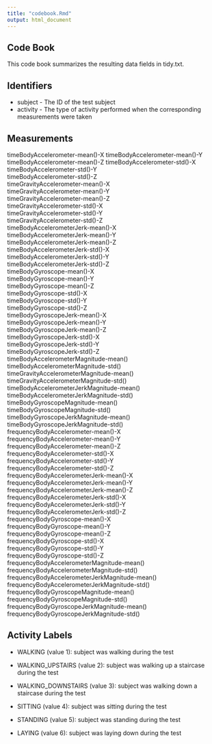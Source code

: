 ```yaml
---
title: "codebook.Rmd"
output: html_document
---
```


Code Book
---------
This code book summarizes the resulting data fields in tidy.txt.

Identifiers
-----------

- subject - The ID of the test subject
- activity - The type of activity performed when the corresponding measurements were taken 

Measurements
------------

timeBodyAccelerometer-mean()-X
timeBodyAccelerometer-mean()-Y
timeBodyAccelerometer-mean()-Z
timeBodyAccelerometer-std()-X
timeBodyAccelerometer-std()-Y                 
timeBodyAccelerometer-std()-Z                 
timeGravityAccelerometer-mean()-X             
timeGravityAccelerometer-mean()-Y             
timeGravityAccelerometer-mean()-Z             
timeGravityAccelerometer-std()-X              
timeGravityAccelerometer-std()-Y             
timeGravityAccelerometer-std()-Z              
timeBodyAccelerometerJerk-mean()-X            
timeBodyAccelerometerJerk-mean()-Y            
timeBodyAccelerometerJerk-mean()-Z            
timeBodyAccelerometerJerk-std()-X             
timeBodyAccelerometerJerk-std()-Y             
timeBodyAccelerometerJerk-std()-Z             
timeBodyGyroscope-mean()-X                    
timeBodyGyroscope-mean()-Y                    
timeBodyGyroscope-mean()-Z                    
timeBodyGyroscope-std()-X                     
timeBodyGyroscope-std()-Y                     
timeBodyGyroscope-std()-Z                     
timeBodyGyroscopeJerk-mean()-X                
timeBodyGyroscopeJerk-mean()-Y                
timeBodyGyroscopeJerk-mean()-Z                
timeBodyGyroscopeJerk-std()-X                 
timeBodyGyroscopeJerk-std()-Y                 
timeBodyGyroscopeJerk-std()-Z                 
timeBodyAccelerometerMagnitude-mean()         
timeBodyAccelerometerMagnitude-std()          
timeGravityAccelerometerMagnitude-mean()      
timeGravityAccelerometerMagnitude-std()       
timeBodyAccelerometerJerkMagnitude-mean()     
timeBodyAccelerometerJerkMagnitude-std()      
timeBodyGyroscopeMagnitude-mean()             
timeBodyGyroscopeMagnitude-std()              
timeBodyGyroscopeJerkMagnitude-mean()         
timeBodyGyroscopeJerkMagnitude-std()          
frequencyBodyAccelerometer-mean()-X           
frequencyBodyAccelerometer-mean()-Y           
frequencyBodyAccelerometer-mean()-Z           
frequencyBodyAccelerometer-std()-X            
frequencyBodyAccelerometer-std()-Y            
frequencyBodyAccelerometer-std()-Z            
frequencyBodyAccelerometerJerk-mean()-X       
frequencyBodyAccelerometerJerk-mean()-Y       
frequencyBodyAccelerometerJerk-mean()-Z       
frequencyBodyAccelerometerJerk-std()-X        
frequencyBodyAccelerometerJerk-std()-Y        
frequencyBodyAccelerometerJerk-std()-Z        
frequencyBodyGyroscope-mean()-X               
frequencyBodyGyroscope-mean()-Y               
frequencyBodyGyroscope-mean()-Z               
frequencyBodyGyroscope-std()-X                
frequencyBodyGyroscope-std()-Y                
frequencyBodyGyroscope-std()-Z                
frequencyBodyAccelerometerMagnitude-mean()    
frequencyBodyAccelerometerMagnitude-std()     
frequencyBodyAccelerometerJerkMagnitude-mean()
frequencyBodyAccelerometerJerkMagnitude-std() 
frequencyBodyGyroscopeMagnitude-mean()        
frequencyBodyGyroscopeMagnitude-std()         
frequencyBodyGyroscopeJerkMagnitude-mean()    
frequencyBodyGyroscopeJerkMagnitude-std()

Activity Labels
---------------

- WALKING (value 1): subject was walking during the test

- WALKING_UPSTAIRS (value 2): subject was walking up a staircase during the test

- WALKING_DOWNSTAIRS (value 3): subject was walking down a staircase during the test
- SITTING (value 4): subject was sitting during the test
- STANDING (value 5): subject was standing during the test

- LAYING (value 6): subject was laying down during the test